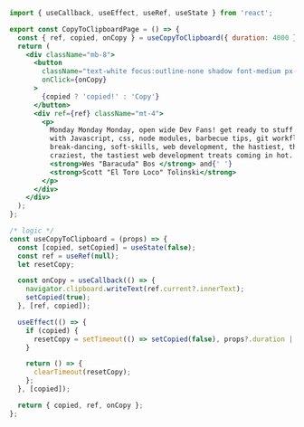 ```jsx
import { useCallback, useEffect, useRef, useState } from 'react';

export const CopyToClipboardPage = () => {
  const { ref, copied, onCopy } = useCopyToClipboard({ duration: 4000 });
  return (
    <div className="mb-8">
      <button
        className="text-white focus:outline-none shadow font-medium px-6 py-1 text-sm bg-blue-700"
        onClick={onCopy}
      >
        {copied ? 'copied!' : 'Copy'}
      </button>
      <div ref={ref} className="mt-4">
        <p>
          Monday Monday Monday, open wide Dev Fans! get ready to stuff your face
          with Javascript, css, node modules, barbecue tips, git workflow,
          break-dancing, soft-skills, web development, the hastiest, the
          craziest, the tastiest web development treats coming in hot. here is{' '}
          <strong>Wes "Baracuda" Bos </strong> and{' '}
          <strong>Scott "El Toro Loco" Tolinski</strong>
        </p>
      </div>
    </div>
  );
};

/* logic */
const useCopyToClipboard = (props) => {
  const [copied, setCopied] = useState(false);
  const ref = useRef(null);
  let resetCopy;

  const onCopy = useCallback(() => {
    navigator.clipboard.writeText(ref.current?.innerText);
    setCopied(true);
  }, [ref, copied]);

  useEffect(() => {
    if (copied) {
      resetCopy = setTimeout(() => setCopied(false), props?.duration || 3000);
    }

    return () => {
      clearTimeout(resetCopy);
    };
  }, [copied]);

  return { copied, ref, onCopy };
};
```
